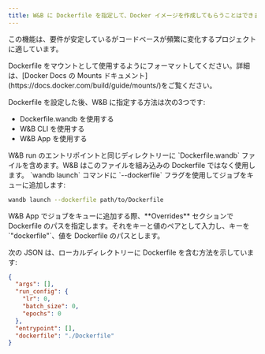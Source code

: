 ```yaml
---
title: W&B に Dockerfile を指定して、Docker イメージを作成してもらうことはできますか？
---
```


この機能は、要件が安定しているがコードベースが頻繁に変化するプロジェクトに適しています。

<Warning>
Dockerfile をマウントとして使用するようにフォーマットしてください。詳細は、[Docker Docs の Mounts ドキュメント](https://docs.docker.com/build/guide/mounts/)をご覧ください。
</Warning>

Dockerfile を設定した後、W&B に指定する方法は次の3つです:

* Dockerfile.wandb を使用する
* W&B CLI を使用する
* W&B App を使用する

<Tabs>
<Tab title="Dockerfile.wandb">
W&B run のエントリポイントと同じディレクトリーに `Dockerfile.wandb` ファイルを含めます。W&B はこのファイルを組み込みの Dockerfile ではなく使用します。
</Tab>
<Tab title="W&B CLI">
`wandb launch` コマンドに `--dockerfile` フラグを使用してジョブをキューに追加します:

```bash
wandb launch --dockerfile path/to/Dockerfile
```
</Tab>
<Tab title="W&B app">
W&B App でジョブをキューに追加する際、**Overrides** セクションで Dockerfile のパスを指定します。それをキーと値のペアとして入力し、キーを `"dockerfile"`、値を Dockerfile のパスとします。

次の JSON は、ローカルディレクトリーに Dockerfile を含む方法を示しています:

```json title="Launch job W&B App"
{
  "args": [],
  "run_config": {
    "lr": 0,
    "batch_size": 0,
    "epochs": 0
  },
  "entrypoint": [],
  "dockerfile": "./Dockerfile"
}
```
</Tab>
</Tabs>